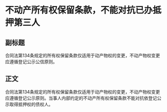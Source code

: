 # 不动产所有权保留条款，不能对抗已办抵押第三人
## 副标题
合同法第134条规定的所有权保留条款仅适用于动产物权的变更，不动产物权变更应遵循登记公示公信原则。
## 正文
合同法第134条规定的所有权保留条款仅适用于动产物权的变更，不动产物权变更应遵循登记公示原则。当事人内部约定的不动产所有权保留条款不能对抗依登记公示取得抵押权的债权人。
